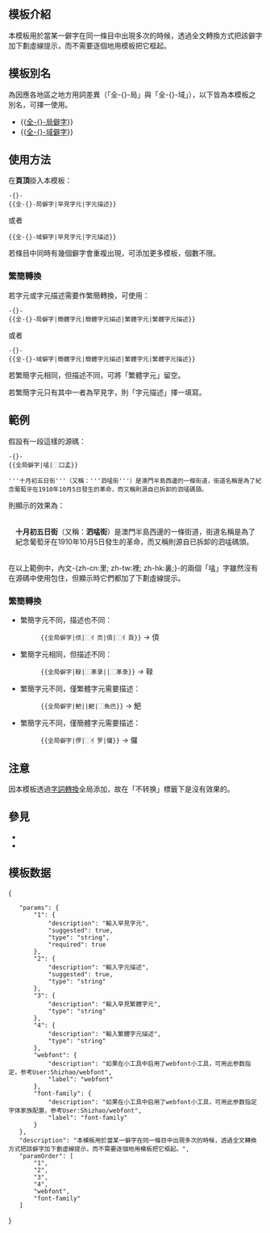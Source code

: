 {{NoteTA
|G1 = IT
|G2 = MediaWiki
}}
{{Documentation subpage}}
<!-- 在本行下編輯模板說明 -->
== 模板介紹 ==
本模板用於當某一僻字在同一條目中出現多次的時候，透過全文轉換方式把該僻字加下劃虛線提示，而不需要逐個地用{{tlx|僻字}}模板把它框起。

== 模板別名 ==
為因應各地區之地方用詞差異（「全-{}-局」與「全-{}-域」），以下皆為本模板之別名，可擇一使用。
* {{[[Template:全局僻字|全-{}-局僻字]]}}
* {{[[Template:全域僻字|全-{}-域僻字]]}}

== 使用方法 ==
在'''頁頂'''掛入本模板：
<pre>-{}-
{{全-{}-局僻字|罕見字元|字元描述}}
</pre>
或者
<pre>
{{全-{}-域僻字|罕見字元|字元描述}}
</pre>

若條目中同時有幾個僻字會重複出現，可添加更多模板，個數不限。

=== 繁簡轉換 ===
若字元或字元描述需要作繁簡轉換，可使用：
<pre>-{}-
{{全-{}-局僻字|簡體字元|簡體字元描述|繁體字元|繁體字元描述}}
</pre>
或者
<pre>-{}-
{{全-{}-域僻字|簡體字元|簡體字元描述|繁體字元|繁體字元描述}}
</pre>

若繁簡字元相同，但描述不同，可將「繁體字元」留空。

若繁簡字元只有其中一者為罕見字，則「字元描述」擇一填寫。

== 範例 ==
假設有一段這樣的源碼：
<pre>-{}-
{{全局僻字|𠵼|⿰口孟}}

'''十月初五日街'''（又稱：'''泗𠵼街'''）是澳門半島西邊的一條街道，街道名稱是為了紀念葡萄牙在1910年10月5日發生的革命，而又稱則源自已拆卸的泗𠵼碼頭。
</pre>

則顯示的效果為：
<div class="toccolours" style="float:none; padding:0.3em 1em;">
{{全局僻字|𠵼|⿰口孟}}

'''十月初五日街'''（又稱：'''泗𠵼街'''）是澳門半島西邊的一條街道，街道名稱是為了紀念葡萄牙在1910年10月5日發生的革命，而又稱則源自已拆卸的泗𠵼碼頭。
</div>

在以上範例中，內文-{zh-cn:里; zh-tw:裡; zh-hk:裏;}-的兩個「𠵼」字雖然沒有在源碼中使用{{tlx|僻字}}包住，但顯示時它們都加了下劃虛線提示。

=== 繁簡轉換 ===
* 繁簡字元不同，描述也不同：
*:<code><nowiki>{{全局僻字|㑔|⿰亻页|㑯|⿰亻頁}}</nowiki></code> → {{全局僻字|㑔|⿰亻页|㑯|⿰亻頁}}㑯
* 繁簡字元相同，但描述不同：
*:<code><nowiki>{{全局僻字|䩮|⿰革录||⿰革彔}}</nowiki></code> → {{全局僻字|䩮|⿰革录||⿰革彔}}䩮
* 繁簡字元不同，僅繁體字元需要描述：
*:<code><nowiki>{{全局僻字|鲃||䰾|⿰魚巴}}</nowiki></code> → {{全局僻字|鲃||䰾|⿰魚巴}}䰾
* 繁簡字元不同，僅簡體字元需要描述：
*:<code><nowiki>{{全局僻字|㑩|⿰亻罗|儸}}</nowiki></code> → {{全局僻字|㑩|⿰亻罗|儸}}儸

== 注意 ==
因本模板透過[[Help:手工字詞轉換|字詞轉換]]全局添加{{tlx|僻字}}，故在「不转换」標籤下是沒有效果的。

== 參見 ==
* {{tlx|僻字}}
* {{tlx|CJK-New-Char}}

== 模板数据 ==
{{TemplateDataHeader}}
<templatedata>
{
	"params": {
		"1": {
			"description": "輸入罕見字元",
			"suggested": true,
			"type": "string",
			"required": true
		},
		"2": {
			"description": "輸入字元描述",
			"suggested": true,
			"type": "string"
		},
		"3": {
			"description": "輸入罕見繁體字元",
			"type": "string"
		},
		"4": {
			"description": "輸入繁體字元描述",
			"type": "string"
		},
		"webfont": {
			"description": "如果在小工具中启用了webfont小工具，可用此参数指定，参考User:Shizhao/webfont",
			"label": "webfont"
		},
		"font-family": {
			"description": "如果在小工具中启用了webfont小工具，可用此参数指定字体家族配置，参考User:Shizhao/webfont",
			"label": "font-family"
		}
	},
	"description": "本模板用於當某一僻字在同一條目中出現多次的時候，透過全文轉換方式把該僻字加下劃虛線提示，而不需要逐個地用{{僻字}}模板把它框起。",
	"paramOrder": [
		"1",
		"2",
		"3",
		"4",
		"webfont",
		"font-family"
	]
}
</templatedata>

<includeonly>{{Sandbox other||
<!-- 本行下加入模板的分類，跨維基連結加入Wikidata（參見[[Wikipedia:维基数据]]） -->
[[Category:頁面訊息模板|Unicode]]
[[Category:文字模板|{{PAGENAME}}]]
}}</includeonly>